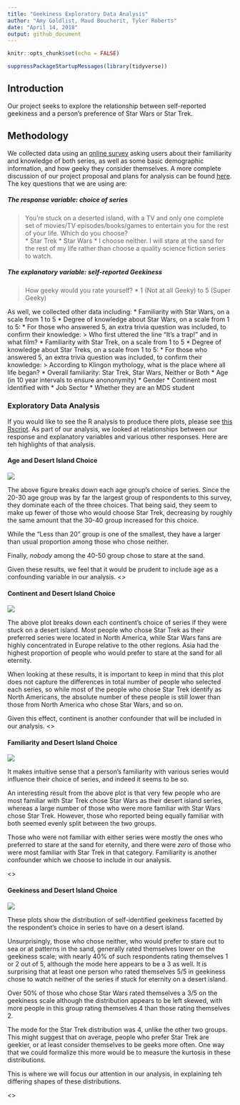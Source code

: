 ```yaml
---
title: "Geekiness Exploratory Data Analysis"
author: "Amy Goldlist, Maud Boucherit, Tyler Roberts"
date: "April 14, 2018"
output: github_document
---
```


```r
knitr::opts_chunk$set(echo = FALSE)
```

```r
suppressPackageStartupMessages(library(tidyverse))
```

## Introduction

Our project seeks to explore the relationship between self-reported geekiness and a person's preference of Star Wars or Star Trek. 

## Methodology

We collected data using an [online survey](https://goo.gl/forms/Jb3pCN6GVhqziVvt1) asking users about their familiarity and knowledge of both series, as well as some basic demographic information, and how geeky they consider themselves. A more complete discussion of our project proposal and plans for analysis can be found [here](../proposal.md).  The key questions that we are using are:

##### The response variable: choice of series

> You're stuck on a deserted island, with a TV and only one complete set of movies/TV episodes/books/games to entertain you for the rest of your life.  Which do you choose?  
> * Star Trek
> * Star Wars
> * I choose neither.  I will stare at the sand for the rest of my life rather than choose a quality science fiction series to watch.

##### The explanatory variable: self-reported Geekiness

> How geeky would you rate yourself?
> * 1 (Not at all Geeky) to 5 (Super Geeky)


As well, we collected other data including:
* Familiarity with Star Wars, on a scale from 1 to 5
* Degree of knowledge about Star Wars, on a scale from 1 to 5:
  * For those who answered 5, an extra trivia question was included, to confirm their knowledge:
  > Who first uttered the line "It's a trap!" and in what film?
* Familiarity with Star Trek, on a scale from 1 to 5
* Degree of knowledge about Star Treks, on a scale from 1 to 5:
  * For those who answered 5, an extra trivia question was included, to confirm their knowledge:
  > According to Klingon mythology, what is the place where all life began?
* Overall familiarity: Star Trek, Star Wars, Neither or Both
* Age (in 10 year intervals to ensure anononymity)
* Gender
* Continent most identified with
* Job Sector
* Whether they are an MDS student


### Exploratory Data Analysis

If you would like to see the R analysis to produce there plots, please see [this Rscript](../src/image_ag.R).  As part of our analysis, we looked at relationships between our response and explanatory variables and various other responses.  Here are teh highlights of that analysis.


#### Age and Desert Island Choice

![](../results/figures/desert_island-age.png)
<p>
The above figure breaks down each age group's choice of series. Since the 20-30 age group was by far the largest group of respondents to this survey, they dominate each of the three choices. That being said, they seem to make up fewer of those who would choose Star Trek, decreasing by roughly the same amount that the 30-40 group increased for this choice.

While the "Less than 20" group is one of the smallest, they have a larger than usual proportion among those who chose neither.

Finally, *nobody* among the 40-50 group chose to stare at the sand.

Given these results, we feel that it would be prudent to include age as a confounding variable in our analysis.
<\p>

#### Continent and Desert Island Choice

![](../results/figures/desert_island-continent.png)
<p>
The above plot breaks down each continent's choice of series if they were stuck on a desert island.  Most people who chose Star Trek as their preferred series were located in North America, while Star Wars fans are highly concentrated in Europe relative to the other regions. Asia had the highest proportion of people who would prefer to stare at the sand for all eternity. 

When looking at these results, it is important to keep in mind that this plot does not capture the differences in total number of people who selected each series, so while most of the people who chose Star Trek identify as North Americans, the absolute number of these people is still lower than those from North America who chose Star Wars, and so on.

Given this effect, continent is another confounder that will be included in our analysis.
<\p>

#### Familiarity and Desert Island Choice

![](../results/figures/desert_island-familiarity.png)

<p>
It makes intuitive sense that a person's familiarity with various series would influence their choice of series, and indeed it seems to be so.

An interesting result from the above plot is that very few people who are most familiar with Star Trek chose Star Wars as their desert island series, whereas a large number of those who were more familiar with Star Wars chose Star Trek. However, those who reported being equally familiar with both seemed evenly split between the two groups. 

Those who were not familiar with either series were mostly the ones who preferred to stare at the sand for eternity, and there were *zero* of those who were most familiar with Star Trek in that category.  Familiarity is another confounder which we choose to include in our analysis.

<\p>

#### Geekiness and Desert Island Choice

![](../results/figures/desert_island-geekiness.png)

<p>
These plots show the distribution of self-identified geekiness facetted by the respondent's choice in series to have on a desert island.

Unsurprisingly, those who chose neither, who would prefer to stare out to sea or at patterns in the sand, generally rated themselves lower on the geekiness scale; with nearly 40% of such respondents rating themselves 1 or 2 out of 5, although the mode here appears to be a 3 as well. It is surprising that at least one person who rated themselves  5/5 in geekiness chose to watch neither of the series if stuck for eternity on a desert island.

Over 50% of those who chose Star Wars rated themselves a 3/5 on the geekiness scale although the distribution appears to be left skewed, with more people in this group rating themselves 4 than those rating themselves 2.

The mode for the Star Trek distribution was 4, unlike the other two groups. This might suggest that on average, people who prefer Star Trek are geekier, or at least consider themselves to be geeks more often. One way that we could formalize this more would be to measure the kurtosis in these distributions.

This is where we will focus our attention in our analysis, in explaining teh differing shapes of these distributions.

<\p>